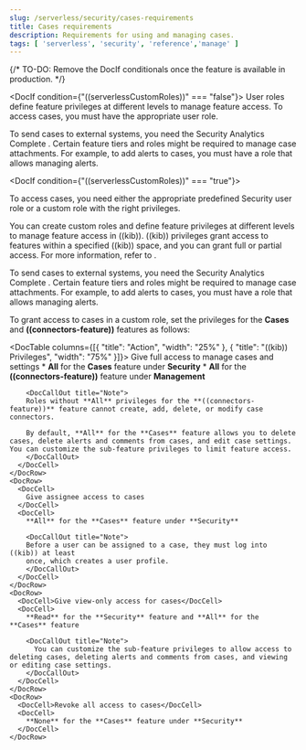 ```yaml
---
slug: /serverless/security/cases-requirements
title: Cases requirements
description: Requirements for using and managing cases.
tags: [ 'serverless', 'security', 'reference','manage' ]
---
```


<div id="case-permissions"></div>

{/* TO-DO: Remove the DocIf conditionals once the feature is available in production. */}

<DocIf condition={"((serverlessCustomRoles))" === "false"}>
  User roles define feature privileges at different levels to manage feature access. To access cases, you must have the appropriate <DocLink slug="/serverless/general/assign-user-roles">user role</DocLink>.

  <DocCallOut title="Note">
  To send cases to external systems, you need the Security Analytics Complete <DocLink slug="/serverless/elasticsearch/manage-project" text="project feature"/>.
  </DocCallOut>

  <DocCallOut title="Important" color="warning">
  Certain feature tiers and roles might be required to manage case attachments. For example, to add alerts to cases, you must have a role that allows <DocLink slug="/serverless/security/detections-requirements" section="enable-and-access-detections">managing alerts</DocLink>. 
  </DocCallOut>
</DocIf>

<DocIf condition={"((serverlessCustomRoles))" === "true"}>

  To access cases, you need either the appropriate <DocLink slug="/serverless/general/assign-user-roles">predefined Security user role</DocLink> or a <DocLink slug="/serverless/custom-roles">custom role</DocLink> with the right privileges.

  You can create custom roles and define feature privileges at different levels to manage feature access in ((kib)). ((kib)) privileges grant access to features within a specified ((kib)) space, and you can grant full or partial access. For more information, refer to <DocLink slug="/serverless/custom-roles" />.

  <DocCallOut title="Note">
  To send cases to external systems, you need the Security Analytics Complete <DocLink slug="/serverless/elasticsearch/manage-project" text="project feature"/>.
  </DocCallOut>

  <DocCallOut title="Important" color="warning">
  Certain feature tiers and roles might be required to manage case attachments. For example, to add alerts to cases, you must have a role that allows <DocLink slug="/serverless/security/detections-requirements" section="enable-and-access-detections">managing alerts</DocLink>. 
  </DocCallOut>

  To grant access to cases in a custom role, set the privileges for the **Cases** and **((connectors-feature))** features as follows:

  <DocTable columns={[{ "title": "Action", "width": "25%" }, { "title": "((kib)) Privileges", "width": "75%" }]}>
    <DocRow>
      <DocCell>
        Give full access to manage cases and settings
      </DocCell>
      <DocCell>
        * **All** for the **Cases** feature under **Security**
        * **All** for the **((connectors-feature))** feature under **Management**

        <DocCallOut title="Note">
        Roles without **All** privileges for the **((connectors-feature))** feature cannot create, add, delete, or modify case connectors.

        By default, **All** for the **Cases** feature allows you to delete cases, delete alerts and comments from cases, and edit case settings. You can customize the sub-feature privileges to limit feature access.
        </DocCallOut>
      </DocCell>
    </DocRow>
    <DocRow>
      <DocCell>
        Give assignee access to cases
      </DocCell>
      <DocCell>
        **All** for the **Cases** feature under **Security**
        
        <DocCallOut title="Note">
        Before a user can be assigned to a case, they must log into ((kib)) at least
        once, which creates a user profile.
        </DocCallOut>
      </DocCell>
    </DocRow>
    <DocRow>
      <DocCell>Give view-only access for cases</DocCell>
      <DocCell>
        **Read** for the **Security** feature and **All** for the **Cases** feature
        
        <DocCallOut title="Note">
          You can customize the sub-feature privileges to allow access to deleting cases, deleting alerts and comments from cases, and viewing or editing case settings.
        </DocCallOut>
      </DocCell>
    </DocRow>
    <DocRow>
      <DocCell>Revoke all access to cases</DocCell>
      <DocCell>
        **None** for the **Cases** feature under **Security**
      </DocCell>
    </DocRow>
  </DocTable>
</DocIf>
